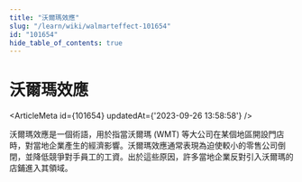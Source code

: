 ```yaml
---
title: "沃爾瑪效應"
slug: "/learn/wiki/walmarteffect-101654"
id: "101654"
hide_table_of_contents: true
---
```



# 沃爾瑪效應

<ArticleMeta id={101654} updatedAt={'2023-09-26 13:58:58'} />
<div className='border-solid border-b border-t-0 my-4 border-[var(--ifm-color-gray-300)]' />

沃爾瑪效應是一個術語，用於指當沃爾瑪 (WMT) 等大公司在某個地區開設門店時，對當地企業產生的經濟影響。沃爾瑪效應通常表現為迫使較小的零售公司倒閉，並降低競爭對手員工的工資。出於這些原因，許多當地企業反對引入沃爾瑪的店鋪進入其領域。
